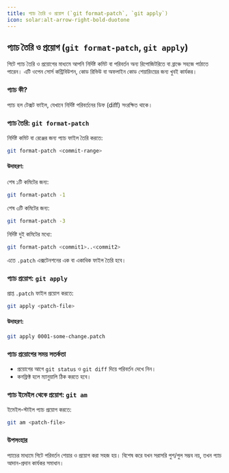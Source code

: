 ```yaml
---
title: প্যাচ তৈরি ও প্রয়োগ (`git format-patch`, `git apply`)
icon: solar:alt-arrow-right-bold-duotone
---
```


## প্যাচ তৈরি ও প্রয়োগ (`git format-patch`, `git apply`)

গিটে প্যাচ তৈরি ও প্রয়োগের মাধ্যমে আপনি নির্দিষ্ট কমিট বা পরিবর্তন অন্য রিপোজিটরিতে বা ব্রাঞ্চে সহজে পাঠাতে পারেন। এটি ওপেন সোর্স কন্ট্রিবিউশন, কোড রিভিউ বা অফলাইন কোড শেয়ারিংয়ের জন্য খুবই কার্যকর।

### প্যাচ কী?
প্যাচ হল টেক্সট ফাইল, যেখানে নির্দিষ্ট পরিবর্তনের ডিফ (diff) সংরক্ষিত থাকে।

### প্যাচ তৈরি: `git format-patch`

নির্দিষ্ট কমিট বা রেঞ্জের জন্য প্যাচ ফাইল তৈরি করতে:

```bash
git format-patch <commit-range>
```

#### উদাহরণ:
শেষ ১টি কমিটের জন্য:
```bash
git format-patch -1
```

শেষ ৩টি কমিটের জন্য:
```bash
git format-patch -3
```

নির্দিষ্ট দুই কমিটের মধ্যে:
```bash
git format-patch <commit1>..<commit2>
```

এতে `.patch` এক্সটেনশনের এক বা একাধিক ফাইল তৈরি হবে।

### প্যাচ প্রয়োগ: `git apply`

প্রাপ্ত `.patch` ফাইল প্রয়োগ করতে:

```bash
git apply <patch-file>
```

#### উদাহরণ:
```bash
git apply 0001-some-change.patch
```

### প্যাচ প্রয়োগের সময় সতর্কতা
- প্রয়োগের আগে `git status` ও `git diff` দিয়ে পরিবর্তন দেখে নিন।
- কনফ্লিক্ট হলে ম্যানুয়ালি ঠিক করতে হবে।

### প্যাচ ইমেইল থেকে প্রয়োগ: `git am`

ইমেইল-স্টাইল প্যাচ প্রয়োগ করতে:
```bash
git am <patch-file>
```

### উপসংহার
প্যাচের মাধ্যমে গিটে পরিবর্তন শেয়ার ও প্রয়োগ করা সহজ হয়। বিশেষ করে যখন সরাসরি পুশ/পুল সম্ভব নয়, তখন প্যাচ আদান-প্রদান কার্যকর সমাধান।
